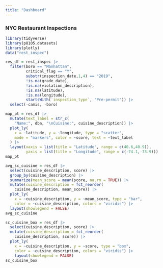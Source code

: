 ```yaml
---
title: "Dashboard"
---
```


### NYC Restaurant Inspections

```r
library(tidyverse)
library(p8105.datasets)
library(plotly)
data("rest_inspec")
```

```r
res_df = rest_inspec |> 
  filter(boro == "Manhattan", 
         critical_flag == "Y", 
         substr(inspection_date,1,4) == "2019",
         !is.na(grade_date),
         !is.na(violation_description),
         !is.na(latitude),
         !is.na(longitude),
         startsWith(`inspection_type`, "Pre-permit")) |> 
  select(-camis, -boro)
```

```r
map_pt = res_df |> 
  mutate(text_label = str_c(
    "Name:", dba, "\nCuisine:", cuisine_description)) |> 
  plot_ly(
    x = ~latitude, y = ~longitude, type = "scatter", 
    mode = "markers", color = ~score, text = ~text_label
  ) |> 
  layout(xaxis = list(title = "Latitude", range = c(40.6,40.9)),
         yaxis = list(title = "Longitude", range = c(-74.1,-73.9)))
map_pt
```

```r
avg_sc_cuisine = res_df |>
  select(cuisine_description, score) |> 
  group_by(cuisine_description) |> 
  summarize(mean_score = mean(score, na.rm = TRUE)) |> 
  mutate(cuisine_description = fct_reorder(
    cuisine_description, mean_score)) |> 
  plot_ly(
    x = ~cuisine_description, y = ~mean_score, type = "bar", 
    color = ~cuisine_description, colors = "viridis") |> 
  layout(showlegend = FALSE)
avg_sc_cuisine
```

```r
sc_cuisine_box = res_df |>
  select(cuisine_description, score) |> 
  mutate(cuisine_description = fct_reorder(
    cuisine_description, score)) |> 
  plot_ly(
    x = ~cuisine_description, y = ~score, type = "box", 
    color = ~cuisine_description, colors = "viridis") |> 
    layout(showlegend = FALSE)
sc_cuisine_box
```

